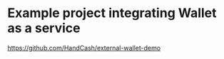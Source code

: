# Example project integrating Wallet as a service 

https://github.com/HandCash/external-wallet-demo